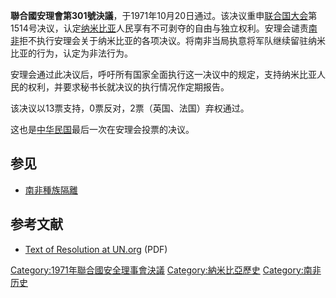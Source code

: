 {{Infobox UN resolution
|number = 301
|organ = SC
|date = 10月20日
|year = 1971年
|meeting = 1,598
|code = S/RES/301
|document = http://daccess-dds-ny.un.org/doc/RESOLUTION/GEN/NR0/261/61/IMG/NR026161.pdf?OpenElement
|for = 13
|abstention = 2
|against = 0
|subject = 纳米比亚局势
|result = 通过
|image = Plan Odendaal.png
|caption = [[班图斯坦|班图斯坦]]在西南非洲（[[纳米比亚|纳米比亚]]）
}}

'''聯合國安理會第301號決議'''，于1971年10月20日通过。该决议重申[[联合国大会|联合国大会]]第1514号决议，认定[[纳米比亚|纳米比亚]]人民享有不可剥夺的自由与独立权利。安理会谴责[[南非|南非]]拒不执行安理会关于纳米比亚的各项决议。将南非当局执意将军队继续留驻纳米比亚的行为，认定为非法行为。

安理会通过此决议后，呼吁所有国家全面执行这一决议中的规定，支持纳米比亚人民的权利，并要求秘书长就决议的执行情况作定期报告。

该决议以13票支持，0票反对，2票（英国、法国）弃权通过。

这也是[[中华民国|中华民国]]最后一次在安理会投票的决议。

==参见==
* [[南非種族隔離|南非種族隔離]]

==参考文献==
*[https://web.archive.org/web/20120512225148/http://daccess-dds-ny.un.org/doc/RESOLUTION/GEN/NR0/261/61/IMG/NR026161.pdf?OpenElement Text of Resolution at UN.org] (PDF)

{{UNSCR 1971}}
[[Category:1971年聯合國安全理事會決議|Category:1971年聯合國安全理事會決議]]
[[Category:納米比亞歷史|Category:納米比亞歷史]]
[[Category:南非历史|Category:南非历史]]